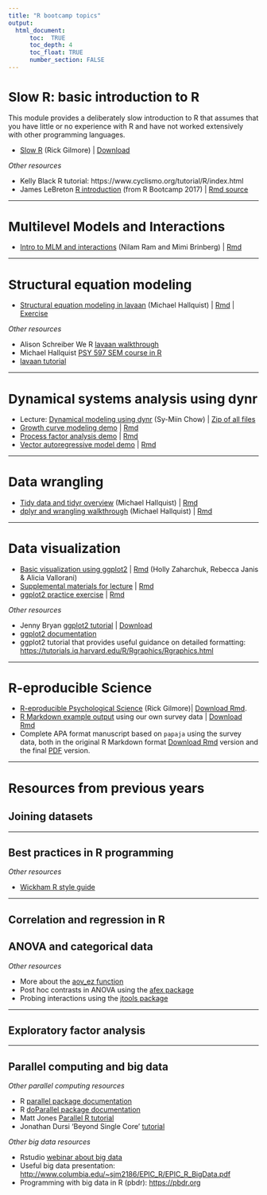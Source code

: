 ```yaml
---
title: "R bootcamp topics"
output:
  html_document:
      toc:  TRUE
      toc_depth: 4
      toc_float: TRUE
      number_section: FALSE
---
```

<style type="text/css">
h1 { font-size: 26px; }
h2 { font-size: 21px; }
h3 { font-size: 18px; }
</style>

# Slow R: basic introduction to R

This module provides a deliberately slow introduction to R that assumes that you have little or no experience with R and have not worked extensively with other programming languages.

- [Slow R](talks/slow-r.html) (Rick Gilmore) | [Download](talks/slow-r.Rmd)

*Other resources*

- Kelly Black R tutorial: https://www.cyclismo.org/tutorial/R/index.html
- James LeBreton [R introduction](https://psu-psychology.github.io/r-bootcamp/talks/R-Workshop-James.nb.html) (from R Bootcamp 2017) | [Rmd source](https://github.com/psu-psychology/r-bootcamp/blob/master/docs/talks/R-Workshop-James.Rmd)

***

# Multilevel Models and Interactions

- [Intro to MLM and interactions](talks/RBootcamp_MLMInteractions_2019_0820_Final2.html) (Nilam Ram and Mimi Brinberg) | [Rmd](talks/RBootcamp_MLMInteractions_2019_0820_Final2.Rmd)

***
 
# Structural equation modeling

- [Structural equation modeling in lavaan](talks/lavaan_tutorial.html) (Michael Hallquist) | [Rmd](talks/lavaan_tutorial.Rmd) | [Exercise](talks/lavaan_exercise.Rmd)

*Other resources*

- Alison Schreiber We R [lavaan walkthrough](https://quantdev.ssri.psu.edu/tutorials/structural-equation-modeling-r-using-lavaan)
- Michael Hallquist [PSY 597 SEM course in R](https://psu-psychology.github.io/psy-597-sem-sp2019/)
- [lavaan tutorial](http://lavaan.ugent.be/tutorial/index.html)

***

# Dynamical systems analysis using dynr

- Lecture: [Dynamical modeling using dynr](talks/chow_dynr_slides.pdf) (Sy-Miin Chow) | [Zip of all files](data/dynr_demo.zip)
- [Growth curve modeling demo](demos/dynr/GCM_demo.html) | [Rmd](demos/dynr/GCM_demo.Rmd)
- [Process factor analysis demo](demos/dynr/PFAindynr.html) | [Rmd](demos/dynr/PFAindynr.Rmd)
- [Vector autoregressive model demo](demos/dynr/VAR_demo.html) | [Rmd](demos/dynr/VAR_demo.Rmd)

***

# Data wrangling

- [Tidy data and tidyr overview](talks/tidy_data_conceptual.html) (Michael Hallquist) | [Rmd](talks/tidy_data_conceptual.Rmd)
- [dplyr and wrangling walkthrough](talks/dplyr_walkthrough_2019.html) (Michael Hallquist) | [Rmd](talks/dplyr_walkthrough_2019.Rmd)

***

# Data visualization

- [Basic visualization using ggplot2](talks/data_visualization.html) | [Rmd](talks/data_visualization.Rmd) (Holly Zaharchuk, Rebecca Janis & Alicia Vallorani)
- [Supplemental materials for lecture](talks/data_visualization_supp.html) | [Rmd](talks/data_visualization_supp.Rmd)
- [ggplot2 practice exercise](talks/data_visualization_practice.html) | [Rmd](talks/data_visualization_practice.Rmd)

*Other resources*

- Jenny Bryan [ggplot2 tutorial](https://github.com/jennybc/ggplot2-tutorial) | [Download](https://github.com/jennybc/ggplot2-tutorial/archive/master.zip)
- [ggplot2 documentation](http://ggplot2.tidyverse.org/reference/)
- ggplot2 tutorial that provides useful guidance on detailed formatting: <https://tutorials.iq.harvard.edu/R/Rgraphics/Rgraphics.html>

***


# R-eproducible Science

- [R-eproducible Psychological Science](talks/r-eproducible-science.html) (Rick Gilmore)| [Download Rmd](talks/r-eproducible-science.Rmd).
- [R Markdown example output](talks/bootcamp-survey.html) using our own survey data | [Download Rmd](talks/bootcamp-survey.Rmd)
- Complete APA format manuscript based on `papaja` using the survey data, both in the original R Markdown format [Download Rmd](https://psu-psychology.github.io/r-bootcamp-2018/talks/gilmore-hallquist-bootcamp-2018-papaja.Rmd) version and the final [PDF](https://psu-psychology.github.io/r-bootcamp-2018/talks/gilmore-hallquist-bootcamp-2018-papaja.Rmd) version.

***

# Resources from previous years


## Joining datasets

<!-- - dplyr [joins tutorial](talks/joins_tutorial_bnj.html) (Ben Johnson) | [zip](zips/johnson_joins.zip) | [Rmd](talks/joins_tutorial_bnj.Rmd) -->

***


## Best practices in R programming

<!-- - Setting up a Github repo as an R project | [Video](mov/rstudio-project-on-github.mp4) -->
<!-- - Using Github within RStudio | [Video](mov/edit-save-commit-push.mp4) -->

*Other resources*

- [Wickham R style guide](http://adv-r.had.co.nz/Style.html)

***

## Correlation and regression in R

<!-- - Basic [correlation and regression walkthrough](talks/correlation_regression.html) (Michael Hallquist) | [Rmd](talks/correlation_regression.Rmd) -->

## ANOVA and categorical data

<!-- - Basic [ANOVA and categorical data walkthrough](talks/anova_categorical.html) (Michael Hallquist) | [Rmd](talks/anova_categorical.Rmd) -->

*Other resources*

- More about the [aov_ez function](http://singmann.org/anova-in-r-afex-may-be-the-solution-you-are-looking-for/)
- Post hoc contrasts in ANOVA using the [afex package](https://cran.r-project.org/web/packages/afex/vignettes/afex_anova_example.html)
- Probing interactions using the [jtools package](https://cran.r-project.org/web/packages/jtools/vignettes/interactions.html)

***

## Exploratory factor analysis

<!-- - [Exploratory factor analysis tutorial](talks/IntroBasicEFA_2018_0815.html) (Nilam Ram) | [zip](zips/ram_efa.zip) | [Slides](talks/RBootcamp_IntroFactorAnalysis_2018_0816.pdf) | [Rmd](talks/IntroBasicEFA_2018_0815.Rmd) | [QuantDev link](https://quantdev.ssri.psu.edu/tutorials/intro-basic-exploratory-factor-analysis) -->

***

## Parallel computing and big data

<!-- - Michael Hallquist [introduction to parallel R](talks/parallel_r.html) | [zip](zips/hallquist_parallel.zip) | [Rmd](talks/parallel_r.Rmd) -->
<!-- - [Example of parallel computation](R/clock_MEG_lmer.R.txt) on large neuroimaging dataset using foreach package | [Download](R/clock_MEG_lmer.R) -->
<!-- - Example of [setting a progress bar in a parallel foreach loop](https://gist.github.com/michaelhallquist/530035827ba46d16900b9f5b0169fb45) | [Download the whole script](R/fitVoxelwiseARMA.R) (for context) -->

*Other parallel computing resources*

- R [parallel package documentation](https://stat.ethz.ch/R-manual/R-devel/library/parallel/doc/parallel.pdf)
- R [doParallel package documentation](https://cran.r-project.org/web/packages/doParallel/vignettes/gettingstartedParallel.pdf)
- Matt Jones [Parallel R tutorial](https://nceas.github.io/oss-lessons/parallel-computing-in-r/parallel-computing-in-r.html)
- Jonathan Dursi 'Beyond Single Core' [tutorial](https://ljdursi.github.io/beyond-single-core-R)

*Other big data resources*

- Rstudio [webinar about big data](https://www.rstudio.com/resources/webinars/working-with-big-data-in-r/)
- Useful big data presentation: <http://www.columbia.edu/~sjm2186/EPIC_R/EPIC_R_BigData.pdf>
- Programming with big data in R (pbdr): <https://pbdr.org>
